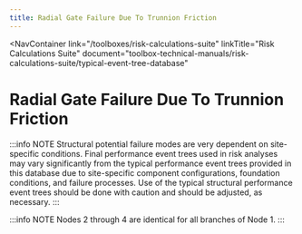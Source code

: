 ```yaml
---
title: Radial Gate Failure Due To Trunnion Friction
---
```



<NavContainer
  link="/toolboxes/risk-calculations-suite"
  linkTitle="Risk Calculations Suite"
  document="toolbox-technical-manuals/risk-calculations-suite/typical-event-tree-database"
></NavContainer>

# Radial Gate Failure Due To Trunnion Friction

:::info NOTE
Structural potential failure modes are very dependent on site-specific conditions. Final performance event trees used in risk analyses
may vary significantly from the typical performance event trees provided in this database due to site-specific component configurations,
foundation conditions, and failure processes. Use of the typical structural performance event trees should be done with caution and
should be adjusted, as necessary.
:::

<FigureNoRef 
    src="/figures/toolbox-technical-manuals/risk-calculations-suite/typical-event-tree-database/v1.1/Radial-Gate-Failure-Due-To-Trunnion-Friction.png" 
    alt="Radial Gate Failure Due To Trunnion Friction event tree" />

:::info NOTE
Nodes 2 through 4 are identical for all branches of Node 1.
:::
